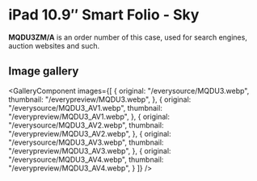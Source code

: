 
# iPad 10.9″ Smart Folio - Sky

<Callout type='info' emoji='👉🏻'>**MQDU3ZM/A** is an order number of this case, used for search engines, auction websites and such.</Callout>

## Image gallery

<GalleryComponent
    images={[
      {
        original: "/everysource/MQDU3.webp",
        thumbnail: "/everypreview/MQDU3.webp",
      },
      {
        original: "/everysource/MQDU3_AV1.webp",
        thumbnail: "/everypreview/MQDU3_AV1.webp",
      },
      {
        original: "/everysource/MQDU3_AV2.webp",
        thumbnail: "/everypreview/MQDU3_AV2.webp",
      },
      {
        original: "/everysource/MQDU3_AV3.webp",
        thumbnail: "/everypreview/MQDU3_AV3.webp",
      },
      {
        original: "/everysource/MQDU3_AV4.webp",
        thumbnail: "/everypreview/MQDU3_AV4.webp",
      }
    ]}
  />
